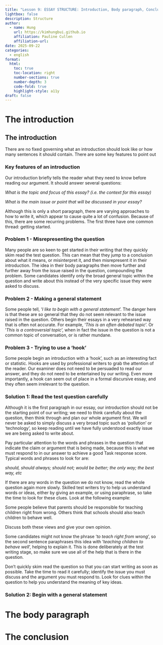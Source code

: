 ```yaml
---
title: "Lesson 9: ESSAY STRUCTURE: Introduction, Body paragraph, Conclusion"
lightbox: false
description: Structure
author:
  - name: Hung
    url: https://kimhungbui.github.io
    affiliation: Pauline Cullen
    affiliation-url:
date: 2025-09-22
categories:
  - english
format:
  html:
    toc: true
    toc-location: right
    number-sections: true
    number-depth: 3
    code-fold: true
    highlight-style: a11y
draft: false
---
```


# The introduction

## The introduction

There are no fixed governing what an introduction should look like or how many sentences it should contain. There are some key features to point out

### Key features of an introduction

Our introduction briefly tells the reader what they need to know before reading our argument. It should answer several questions:

_What is the topic and focus of this essay? (i.e. the context for this essay)_

_What is the main issue or point that will be discussed in your essay?_

Although this is only a short paragraph, there are varying approaches to how to write it, which appear to cause quite a lot of confusion. Because of this, there are some recurring problems. The first three have one common thread: getting started.

### Problem 1 - Misrepresenting the question

Many people are so keen to get started in their writing that they quickly skim read the test question. This can mean that they jump to a conclusion about what it means, or misinterpret it, and then misrepresent it in their introduction. The idea in their body paragraphs then move further and further away from the issue raised in the question, compounding the problem. Some candidates identify only the broad general topic within the question and write about this instead of the very specific issue they were asked to discuss.

### Problem 2 - Making a general statement

Some people tell, '_I like to begin with a general statement_'. The danger here is that these are so general that they do not seem relevant to the issue raised in the question. Others begin their essays in a very rehearsed way that is often not accurate. For example, '_This is an often debated topic_'. Or '_This is a controversial topic_', when in fact the issue in the question is not a common topic of conversation, or is rather mundane.

### Problem 3 - Trying to use a 'hook'

Some people begin an introduction with a 'hook', such as an interesting fact or statistic. Hooks are used by professional writers to grab the attention of the reader. Our examiner does not need to be persuaded to read our answer, and they do not need to be entertained by our writing. Even more importantly, a hook can seem out of place in a formal discursive essay, and they often seem irrelevant to the question.

### Solution 1: Read the test question carefully

Although it is the first paragraph in our essay, our introduction should not be the starting point of our writing; we need to think carefully about the question, then think through and plan our whole argument first. We will never be asked to simply discuss a very broad topic such as 'pollution' or 'technology', so keep reading until we have fully understood exactly issue we are being asked to write about.

Pay particular attention to the words and phrases in the question that indicate the claim or argument that is being made, because this is what we must respond to in our answer to achieve a good Task response score. Typical words and phrases to look for are:

_should, should always; should not; would be better; the only way; the best way, etc_

If there are any words in the question we do not know, read the whole question again more slowly. Skilled test writers try to help us understand words or ideas, either by giving an example, or using paraphrase, so take the time to look for these clues. Look at the following example:

:::{.callout-note}
Some people believe that parents should be responsible for teaching children right from wrong. Others think that schools should also teach children to behave well.

Discuss both these views and give your own opinion.
:::

Some candidates might not know the phrase '_to teach right from wrong_', so the second sentence paraphrases this idea with '_teaching children to behave well_', helping to explain it. This is done deliberately at the test writing stage, so make sure we use all of the help that is there in the question.

:::{.callout-tip}
Don't quickly skim read the question so that you can start writing as soon as possible. Take the time to read it carefully; identify the issue you must discuss and the argument you must respond to. Look for clues within the question to help you understand the meaning of key ideas.
:::

### Solution 2: Begin with a general statement


# The body paragraph


# The conclusion